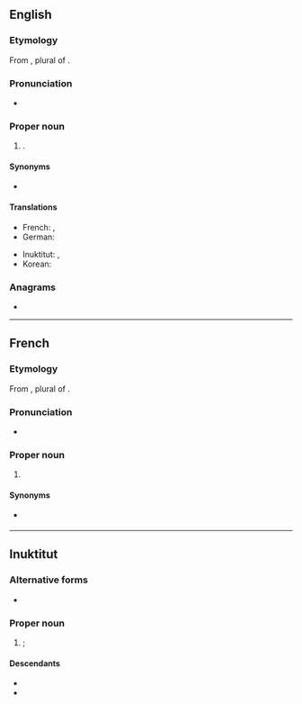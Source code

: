 ==English==
{{wikipedia}}

===Etymology===
From {{bor|en|iu|ᐃᖃᓗᐃᑦ||place of fish}}, plural of {{m|iu|ᐃᖃᓗᒃ||fish}}.

===Pronunciation===
* {{IPA|en|/ɪˈkælʊ.ɪt/}}

===Proper noun===
{{en-proper noun}}

# {{place|en|capital city|terr/Nunavut|c/Canada}}.

====Synonyms====
* {{l|en|Frobisher Bay}} {{qualifier|former name}}

====Translations====
{{trans-top|capital of Nunavut}}
* French: {{t+|fr|Iqaluit}}, {{t|fr|Frobisher Bay}}
* German: {{t+|de|Iqaluit}}
{{trans-mid}}
* Inuktitut: {{t|iu|ᐃᖃᓗᐃᑦ}}, {{t|iu|Iqaluit}}
* Korean: {{t|ko|^이칼루이트}}
{{trans-bottom}}

===Anagrams===
* {{anagrams|en|a=aiilqtu|Alutiiq}}

----

==French==

===Etymology===
From {{bor|fr|iu|ᐃᖃᓗᐃᑦ||place of fish}}, plural of {{m|iu|ᐃᖃᓗᒃ||fish}}.

===Pronunciation===
* {{fr-IPA|Ikaluite}}

===Proper noun===
{{fr-proper noun}}

# {{place|fr|capital city|terr/Nunavut|c/Canada|t1=Iqaluit}}

====Synonyms====
* {{l|fr|Frobisher Bay}} {{qualifier|former name}}

----

==Inuktitut==

===Alternative forms===
* {{alter|iu|ᐃᖃᓗᐃᑦ}}

===Proper noun===
{{head|iu|proper noun}}

# {{place|iu|capital city|terr/Nunavut|c/Canada|t1=Iqaluit}}; {{alternative form of|iu|ᐃᖃᓗᐃᑦ}}

====Descendants====
* {{desc|en|Iqaluit}}
* {{desc|fr|Iqaluit}}